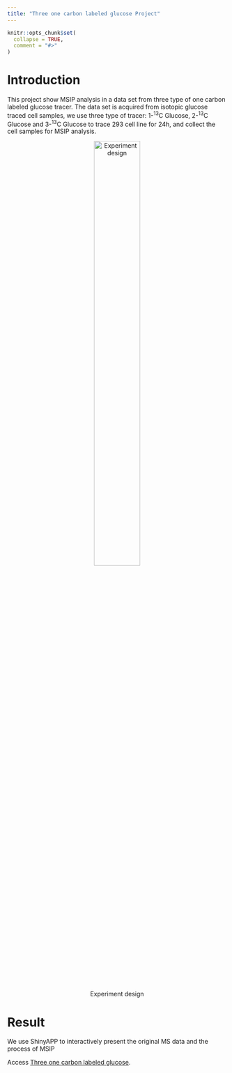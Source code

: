 ```yaml
---
title: "Three one carbon labeled glucose Project"
---
```


```r
knitr::opts_chunk$set(
  collapse = TRUE,
  comment = "#>"
)
```


# **Introduction**
This project show MSIP analysis in a data set from three type of one carbon labeled glucose tracer.
The data set is acquired from isotopic glucose traced cell samples, we use three type of tracer: 
1-^13^C Glucose, 2-^13^C Glucose and 3-^13^C Glucose to trace 293 cell line for 24h, 
and collect the cell samples for MSIP analysis.

<div style="text-align: center;">
  ![Experiment design ](../man/figures/toclg_workflow.png){width=50%}
</div>

# **Result**

We use ShinyAPP to interactively present the original MS data and the process of MSIP

Access [Three one carbon labeled glucose](http://47.116.220.22/).




